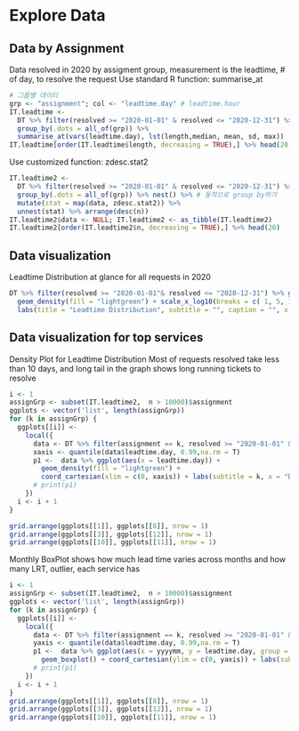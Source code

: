 # Explore Data

## Data by Assignment

Data resolved in 2020 by assigment group, measurement is the leadtime, # of day, to resolve the request
Use standard R function: summarise_at
```r
# 그룹별 데이터
grp <- "assignment"; col <- "leadtime.day" # leadtime.hour
IT.leadtime <-
  DT %>% filter(resolved >= "2020-01-01" & resolved <= "2020-12-31") %>% 
  group_by(.dots = all_of(grp)) %>% 
  summarise_at(vars(leadtime.day), lst(length,median, mean, sd, max))
IT.leadtime[order(IT.leadtime$length, decreasing = TRUE),] %>% head(20)
```

Use customized function: zdesc.stat2
```r
IT.leadtime2 <-
  DT %>% filter(resolved >= "2020-01-01" & resolved <= "2020-12-31") %>% select(all_of(grp), all_of(col)) %>% 
  group_by(.dots = all_of(grp)) %>% nest() %>% # 동적으로 group by하기 
  mutate(stat = map(data, zdesc.stat2)) %>% 
  unnest(stat) %>% arrange(desc(n))
IT.leadtime2$data <- NULL; IT.leadtime2 <- as_tibble(IT.leadtime2)
IT.leadtime2[order(IT.leadtime2$n, decreasing = TRUE),] %>% head(20)
```

## Data visualization

Leadtime Distribution at glance for all requests in 2020
```r
DT %>% filter(resolved >= "2020-01-01"& resolved <= "2020-12-31") %>% ggplot(aes(x = leadtime.day)) + 
  geom_density(fill = "lightgreen") + scale_x_log10(breaks = c( 1, 5, 10, 20)) +
  labs(title = "Leadtime Distribution", subtitle = "", caption = "", x = "Days", y = "Density") + theme_bw()

```

## Data visualization for top services

Density Plot for Leadtime Distribution 
Most of requests resolved take less than 10 days, and long tail in the graph shows long running tickets to resolve 

```r
i <- 1
assignGrp <- subset(IT.leadtime2,  n > 10000)$assignment
ggplots <- vector('list', length(assignGrp))
for (k in assignGrp) {
  ggplots[[i]] <-
    local({
      data <- DT %>% filter(assignment == k, resolved >= "2020-01-01" & resolved <= "2020-12-31")
      xaxis <- quantile(data$leadtime.day, 0.99,na.rm = T)
      p1 <-  data %>% ggplot(aes(x = leadtime.day)) + 
        geom_density(fill = "lightgreen") + 
        coord_cartesian(xlim = c(0, xaxis)) + labs(subtitle = k, x = "Days", y = "Density") + theme_bw()
      # print(p1)  
    })
  i <- i + 1
}

grid.arrange(ggplots[[1]], ggplots[[8]], nrow = 1)
grid.arrange(ggplots[[3]], ggplots[[12]], nrow = 1)
grid.arrange(ggplots[[10]], ggplots[[11]], nrow = 1)
```

Monthly BoxPlot shows how much lead time varies across months and how many LRT, outlier, each service has
```r
i <- 1
assignGrp <- subset(IT.leadtime2,  n > 10000)$assignment
ggplots <- vector('list', length(assignGrp))
for (k in assignGrp) {
  ggplots[[i]] <-
    local({
      data <- DT %>% filter(assignment == k, resolved >= "2020-01-01" & resolved <= "2020-12-31")
      yaxis <- quantile(data$leadtime.day, 0.99,na.rm = T)
      p1 <-  data %>% ggplot(aes(x = yyyymm, y = leadtime.day, group = yyyymm)) + 
        geom_boxplot() + coord_cartesian(ylim = c(0, yaxis)) + labs(subtitle = k, x = "Month", y = "Day") + theme_bw()
      # print(p1)  
    })
  i <- i + 1
}
grid.arrange(ggplots[[1]], ggplots[[8]], nrow = 1)
grid.arrange(ggplots[[3]], ggplots[[12]], nrow = 1)
grid.arrange(ggplots[[10]], ggplots[[11]], nrow = 1)
```